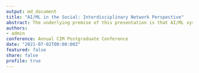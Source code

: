 ```yaml
---
output: md_document
title: "AI/ML in the Social: Interdisciplinary Network Perspective"
abstract: The underlying premise of this presentation is that AI/ML systems represent and intervene in the social (Roberge and Castelle). I ask, thus, what emerges as the social in relation to AI/ML? In particular, I inquire which academic fields that demonstrate interaction, or rather knowledge exchange, with the field of AI/ML emerge as claiming representation of, or intervention in the social? To “capture” the interactions between the academic fields, I will rely on the concept of a network. Specifically, I will discuss how visual network analysis and scientometrics might help to understand the AI/ML in the social.
authors: 
- admin
conference: Annual CIM Postgraduate Conference
date: "2021-07-02T00:00:00Z"
featured: false
share: false
profile: true
---
```



